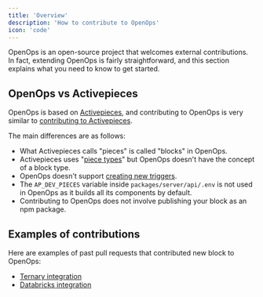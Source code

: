 ```yaml
---
title: 'Overview'
description: 'How to contribute to OpenOps'
icon: 'code'
---
```


OpenOps is an open-source project that welcomes external contributions. In fact, extending OpenOps is fairly straightforward, and this section explains what you need to know to get started.

## OpenOps vs Activepieces

OpenOps is based on [Activepieces](https://www.activepieces.com/), and contributing to OpenOps is very similar to [contributing to Activepieces](https://www.activepieces.com/docs/developers/building-pieces/overview).

The main differences are as follows:
* What Activepieces calls "pieces" is called "blocks" in OpenOps.
* Activepieces uses "[piece types](https://www.activepieces.com/docs/developers/building-pieces/piece-definition)" but OpenOps doesn't have the concept of a block type.
* OpenOps doesn't support [creating new triggers](https://www.activepieces.com/docs/developers/building-pieces/create-trigger).
* The `AP_DEV_PIECES` variable inside `packages/server/api/.env` is not used in OpenOps as it builds all its components by default.
* Contributing to OpenOps does not involve publishing your block as an npm package.

## Examples of contributions

Here are examples of past pull requests that contributed new block to OpenOps:
* [Ternary integration](https://github.com/openops-cloud/openops/pull/326)
* [Databricks integration](https://github.com/openops-cloud/openops/pull/434)

